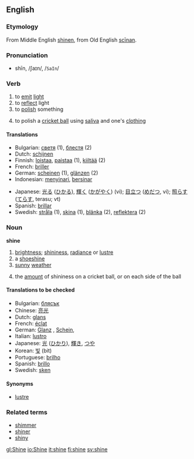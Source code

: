 ==English==
===Etymology===
From Middle English [[shinen]], from Old English [[scinan|scīnan]].
===Pronunciation===
*shīn, /ʃaɪn/, /<tt>SaIn</tt>/

===Verb===
{{irregverb|'''to shine'''|'''[[shines]]'''|'''[[shined]] '''or''' [[shone]]'''|'''[[shined]] '''or''' [[shone]]'''|'''[[shining]]'''}}

# to [[emit]] [[light]]
# to [[reflect]] light
# to [[polish]] something
#{{cricket}} to polish a [[cricket ball]] using [[saliva]] and one's [[clothing]]

====Translations====
{{top}}
*Bulgarian: [[светя]] (1), [[блестя]] (2)
*Dutch: [[schijnen]]
*Finnish: [[loistaa]], [[paistaa]] (1), [[kiiltää]] (2)
*French: [[briller]]
*German: [[scheinen]] (1), [[glänzen]] (2)
*Indonesian: [[sinar|menyinari]], [[sinar|bersinar]]
{{mid}}
*Japanese: [[光る]] ([[ひかる]]), [[輝く]] ([[かがやく]]) (vi); [[目立つ]] ([[めだつ]], vi); [[照らす]] ([[てらす]], terasu; vt)
*Spanish: [[brillar]]
*Swedish: [[stråla]] (1), [[skina]] (1), [[blänka]] (2), [[reflektera]] (2)
{{bottom}}

===Noun===
'''shine'''
# [[brightness]]; [[shininess]], [[radiance]] or [[lustre]]
# a [[shoeshine]]
# [[sunny]] [[weather]]
#{{cricket}} the [[amount]] of shininess on a cricket ball, or on each side of the ball

{{checktrans}}

====Translations to be checked====
*Bulgarian: [[блясък]] {{m}}
*Chinese: [[亮光]]
*Dutch: [[glans]] {{m}}
*French: [[éclat]] {{m}}
*German: [[Glanz]] {{m}}, [[Schein]], {{m}}
*Italian: [[lustro]] {{m}}
*Japanese: [[光]] ([[ひかり]]), [[輝き]], [[つや]]
*Korean: [[빛]] (bit)
*Portuguese: [[brilho]] {{m}}
*Spanish: [[brillo]] {{m}}
*Swedish: [[sken]] {{n}}

====Synonyms====
*[[lustre]]

===Related terms===
*[[shimmer]]
*[[shiner]]
*[[shiny]]

[[gl:Shine]]
[[io:Shine]]
[[it:shine]]
[[fi:shine]]
[[sv:shine]]